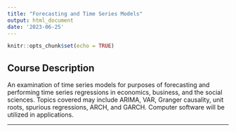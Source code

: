 ```yaml
---
title: "Forecasting and Time Series Models"
output: html_document
date: '2023-06-25'
---
```


```r
knitr::opts_chunk$set(echo = TRUE)
```

## Course Description

An examination of time series models for purposes of forecasting and performing time series regressions in economics, business, and the social sciences. Topics covered may include ARIMA, VAR, Granger causality, unit roots, spurious regressions, ARCH, and GARCH. Computer software will be utilized in applications.

__________
